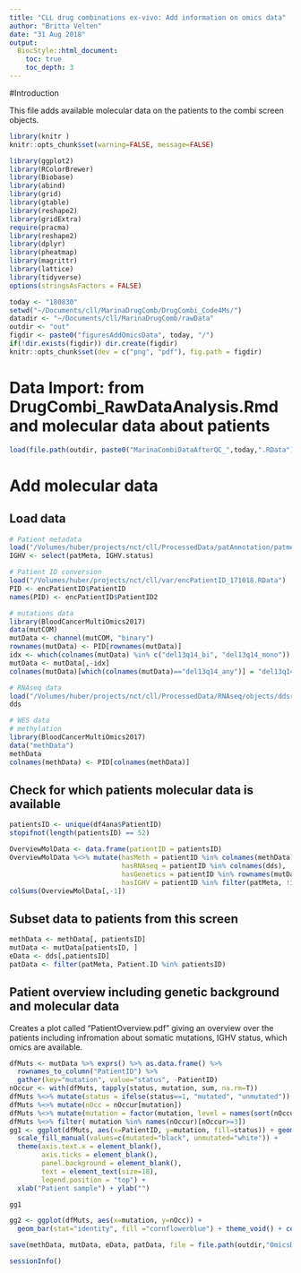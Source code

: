 ```yaml
---
title: "CLL drug combinations ex-vivo: Add information on omics data"
author: "Britta Velten"
date: "31 Aug 2018"
output:
  BiocStyle::html_document:
    toc: true
    toc_depth: 3
---
```


#Introduction

This file adds available molecular data on the patients to the combi screen objects.
```r
library(knitr )
knitr::opts_chunk$set(warning=FALSE, message=FALSE)

library(ggplot2)
library(RColorBrewer)
library(Biobase)
library(abind)
library(grid)
library(gtable)
library(reshape2)
library(gridExtra)
require(pracma)
library(reshape2)
library(dplyr)
library(pheatmap)
library(magrittr)
library(lattice)
library(tidyverse)
options(stringsAsFactors = FALSE)
```

```r
today <- "180830"
setwd("~/Documents/cll/MarinaDrugComb/DrugCombi_Code4Ms/")
datadir <- "~/Documents/cll/MarinaDrugComb/rawData"
outdir <- "out"
figdir <- paste0("figuresAddOmicsData", today, "/")
if(!dir.exists(figdir)) dir.create(figdir)
knitr::opts_chunk$set(dev = c("png", "pdf"), fig.path = figdir)
```

# Data Import:  from DrugCombi_RawDataAnalysis.Rmd and molecular data about patients

```r
load(file.path(outdir, paste0("MarinaCombiDataAfterQC_",today,".RData")))
```


# Add molecular data

## Load data

```r
# Patient metadata
load("/Volumes/huber/projects/nct/cll/ProcessedData/patAnnotation/patmeta_180730.RData")
IGHV <- select(patMeta, IGHV.status)

# Patient ID conversion
load("/Volumes/huber/projects/nct/cll/var/encPatientID_171018.RData")
PID <- encPatientID$PatientID
names(PID) <- encPatientID$PatientID2

# mutations data
library(BloodCancerMultiOmics2017)
data(mutCOM)
mutData <- channel(mutCOM, "binary")
rownames(mutData) <- PID[rownames(mutData)]
idx <- which(colnames(mutData) %in% c("del13q14_bi", "del13q14_mono"))
mutData <- mutData[,-idx]
colnames(mutData)[which(colnames(mutData)=="del13q14_any")] = "del13q14"

# RNAseq data
load("/Volumes/huber/projects/nct/cll/ProcessedData/RNAseq/objects/ddsrna_180717.RData")
dds

# WES data
# methylation
library(BloodCancerMultiOmics2017)
data("methData")
methData
colnames(methData) <- PID[colnames(methData)]
```


## Check for which patients molecular data is available
```r
patientsID <- unique(df4ana$PatientID)
stopifnot(length(patientsID) == 52)

OverviewMolData <- data.frame(patientID = patientsID)
OverviewMolData %<>% mutate(hasMeth = patientID %in% colnames(methData),
                            hasRNAseq = patientID %in% colnames(dds),
                            hasGenetics = patientID %in% rownames(mutData),
                            hasIGHV = patientID %in% filter(patMeta, !is.na(IGHV.status))$Patient.ID)
colSums(OverviewMolData[,-1])
```

## Subset data to patients from this screen
```r
methData <- methData[, patientsID]
mutData <- mutData[patientsID, ]
eData <- dds[,patientsID]
patData <- filter(patMeta, Patient.ID %in% patientsID)
```

## Patient overview including genetic background and molecular data
Creates a plot called "PatientOverview.pdf" giving an overview over the patients including infromation about somatic mutations, IGHV status, which omics are available.
```r
dfMuts <- mutData %>% exprs() %>% as.data.frame() %>%
  rownames_to_column("PatientID") %>%
  gather(key="mutation", value="status", -PatientID)
nOccur <- with(dfMuts, tapply(status, mutation, sum, na.rm=T))
dfMuts %<>% mutate(status = ifelse(status==1, "mutated", "unmutated"))
dfMuts %<>% mutate(nOcc = nOccur[mutation])
dfMuts %<>% mutate(mutation = factor(mutation, level = names(sort(nOccur))))
dfMuts %<>% filter( mutation %in% names(nOccur)[nOccur>=3])
gg1 <- ggplot(dfMuts, aes(x=PatientID, y=mutation, fill=status)) + geom_tile() +
  scale_fill_manual(values=c(mutated="black", unmutated="white")) + 
  theme(axis.text.x = element_blank(),
        axis.ticks = element_blank(), 
        panel.background = element_blank(),
        text = element_text(size=18),
        legend.position = "top") +
  xlab("Patient sample") + ylab("")

gg1 

gg2 <- ggplot(dfMuts, aes(x=mutation, y=nOcc)) +
  geom_bar(stat="identity", fill ="cornflowerblue") + theme_void() + coord_flip()
```

```r
save(methData, mutData, eData, patData, file = file.path(outdir,"OmicsData.RData"))
```

```r
sessionInfo()
```

